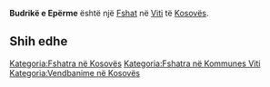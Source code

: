 {{Fshat në Kosovës
 | Emri                = Budrikë e Epërme
| sqi_N_name = Budrikë e Epërme
| sqi_N_FULL_NAME_RO = Budrikë e Epërme
| sqi_N_FULL_NAME_ND_RO = Budrike e Eperme
| sqi_N_SORT_NAME_RG = BUDRIKEEEPERME
| sqi_N_FULL_NAME_RG = Budrikë e Epërme
| sqi_N_FULL_NAME_ND_RG = Budrike e Eperme
| sqi_V_name = Budriga e Epërme
| sqi_V_FULL_NAME_RO = Budriga e Epërme Budrika e Epërme
| sqi_V_FULL_NAME_ND_RO = Budriga e Eperme Budrika e Eperme
| sqi_V_SORT_NAME_RG = BUDRIGAEEPERME BUDRIKAEEPERME
| sqi_V_FULL_NAME_RG = Budriga e Epërme Budrika e Epërme
| sqi_V_FULL_NAME_ND_RG = Budriga e Eperme Budrika e Eperme
| srp_N_name = Gornja Budriga
| srp_N_FULL_NAME_RO = Gornja Budriga
| srp_N_FULL_NAME_ND_RO = Gornja Budriga
| srp_N_SORT_NAME_RG = GORNJABUDRIGA
| srp_N_FULL_NAME_RG = Gornja Budriga
| srp_N_FULL_NAME_ND_RG = Gornja Budriga
| srp_NS_name = Горња Будрика
| srp_NS_FULL_NAME_RO = Горња Будрика
| srp_NS_FULL_NAME_ND_RO = Горња Будрика
| srp_NS_SORT_NAME_RG = ГОРЊАБУДРИКА
| srp_NS_FULL_NAME_RG = Горња Будрика
| srp_NS_FULL_NAME_ND_RG = Горња Будрика

 | Emri (Rasa dhanore) = 
 | Figura              = 
 | Shteti              = Kosovo
 | Komuna              = Viti
 | Kodi postar         = 
 | Sipërfaqja          = 

 | Popullsia           = 

 | Regj. i popullsisë  = 
 | Dend. e popullsisë  = 
 | Faqja zyrtare       = 
 <!--- Koordinatat ----> 
 | Gjerësia            = 42.375
 | Gjatësia            = 21.419167
 | Lartësia            = 
}}
'''Budrikë e Epërme''' është një [[Fshat]] në [[Viti]] të [[Kosovës]].

<!-- == Gjeografia == -->
<!-- == Historia == -->
<!-- == Demografia == -->
== Shih edhe ==
{{Komuna Viti}}
{{Kosovo-Administrata-Cung}}

[[Kategoria:Fshatra në Kosovës]]
[[Kategoria:Fshatra në Kommunes Viti]]
[[Kategoria:Vendbanime në Kosovës]]